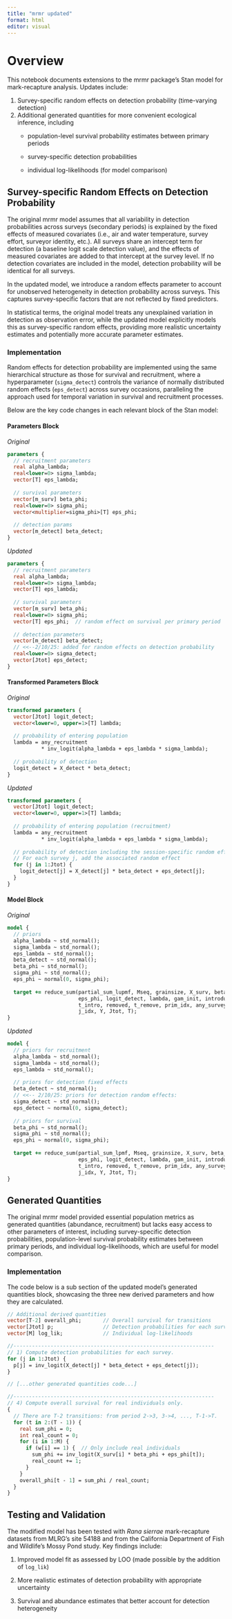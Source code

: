 ```yaml
---
title: "mrmr updated"
format: html
editor: visual
---
```


# Overview

This notebook documents extensions to the mrmr package's Stan model for mark-recapture analysis. Updates include:

1.  Survey-specific random effects on detection probability (time-varying detection)
2.  Additional generated quantities for more convenient ecological inference, including
    -   population-level survival probability estimates between primary periods

    -   survey-specific detection probabilities

    -   individual log-likelihoods (for model comparison)

## Survey-specific Random Effects on Detection Probability

The original mrmr model assumes that all variability in detection probabilities across surveys (secondary periods) is explained by the fixed effects of measured covariates (i.e., air and water temperature, survey effort, surveyor identity, etc.). All surveys share an intercept term for detection (a baseline logit scale detection value), and the effects of measured covariates are added to that intercept at the survey level. If no detection covariates are included in the model, detection probability will be identical for all surveys.

In the updated model, we introduce a random effects parameter to account for unobserved heterogeneity in detection probability across surveys. This captures survey-specific factors that are not reflected by fixed predictors.

In statistical terms, the original model treats any unexplained variation in detection as observation error, while the updated model explicitly models this as survey-specific random effects, providing more realistic uncertainty estimates and potentially more accurate parameter estimates.

### Implementation

Random effects for detection probability are implemented using the same hierarchical structure as those for survival and recruitment, where a hyperparameter (`sigma_detect`) controls the variance of normally distributed random effects (`eps_detect`) across survey occasions, paralleling the approach used for temporal variation in survival and recruitment processes.

Below are the key code changes in each relevant block of the Stan model:

#### Parameters Block

*Original*

```stan
parameters {
  // recruitment parameters
  real alpha_lambda;
  real<lower=0> sigma_lambda;
  vector[T] eps_lambda;
  
  // survival parameters
  vector[m_surv] beta_phi;
  real<lower=0> sigma_phi;
  vector<multiplier=sigma_phi>[T] eps_phi;
  
  // detection params
  vector[m_detect] beta_detect;
}
```

*Updated*

```stan
parameters {
  // recruitment parameters
  real alpha_lambda;
  real<lower=0> sigma_lambda;
  vector[T] eps_lambda;
  
  // survival parameters
  vector[m_surv] beta_phi;
  real<lower=0> sigma_phi;
  vector[T] eps_phi;  // random effect on survival per primary period
  
  // detection parameters
  vector[m_detect] beta_detect;
  // <<--2/10/25: added for random effects on detection probability
  real<lower=0> sigma_detect;
  vector[Jtot] eps_detect;
}
```

#### Transformed Parameters Block

*Original*

```stan
transformed parameters {
  vector[Jtot] logit_detect;
  vector<lower=0, upper=1>[T] lambda;
  
  // probability of entering population
  lambda = any_recruitment
           * inv_logit(alpha_lambda + eps_lambda * sigma_lambda);
  
  // probability of detection
  logit_detect = X_detect * beta_detect;
}
```

*Updated*

```stan
transformed parameters {
  vector[Jtot] logit_detect;
  vector<lower=0, upper=1>[T] lambda;
  
  // probability of entering population (recruitment)
  lambda = any_recruitment
           * inv_logit(alpha_lambda + eps_lambda * sigma_lambda);
  
  // probability of detection including the session-specific random effect:
  // For each survey j, add the associated random effect
  for (j in 1:Jtot) {
    logit_detect[j] = X_detect[j] * beta_detect + eps_detect[j];
  }
}
```

#### Model Block

*Original*

```stan
model {
  // priors
  alpha_lambda ~ std_normal();
  sigma_lambda ~ std_normal();
  eps_lambda ~ std_normal();
  beta_detect ~ std_normal();
  beta_phi ~ std_normal();
  sigma_phi ~ std_normal();
  eps_phi ~ normal(0, sigma_phi);
  
  target += reduce_sum(partial_sum_lupmf, Mseq, grainsize, X_surv, beta_phi,
                       eps_phi, logit_detect, lambda, gam_init, introduced,
                       t_intro, removed, t_remove, prim_idx, any_surveys, J,
                       j_idx, Y, Jtot, T);
}
```

*Updated*

```stan
model {
  // priors for recruitment
  alpha_lambda ~ std_normal();
  sigma_lambda ~ std_normal();
  eps_lambda ~ std_normal();
  
  // priors for detection fixed effects
  beta_detect ~ std_normal();
  // <<-- 2/10/25: priors for detection random effects:
  sigma_detect ~ std_normal();
  eps_detect ~ normal(0, sigma_detect);
  
  // priors for survival
  beta_phi ~ std_normal();
  sigma_phi ~ std_normal();
  eps_phi ~ normal(0, sigma_phi);
  
  target += reduce_sum(partial_sum_lpmf, Mseq, grainsize, X_surv, beta_phi,
                       eps_phi, logit_detect, lambda, gam_init, introduced,
                       t_intro, removed, t_remove, prim_idx, any_surveys, J,
                       j_idx, Y, Jtot, T);
}
```

## Generated Quantities

The original mrmr model provided essential population metrics as generated quantities (abundance, recruitment) but lacks easy access to other parameters of interest, including survey-specific detection probabilities, population-level survival probability estimates between primary periods, and individual log-likelihoods, which are useful for model comparison.

### Implementation

The code below is a sub section of the updated model's generated quantities block, showcasing the three new derived parameters and how they are calculated.

```stan
// Additional derived quantities
vector[T-2] overall_phi;       // Overall survival for transitions
vector[Jtot] p;                // Detection probabilities for each survey
vector[M] log_lik;             // Individual log-likelihoods

//-----------------------------------------------------------------
// 1) Compute detection probabilities for each survey.
for (j in 1:Jtot) {
  p[j] = inv_logit(X_detect[j] * beta_detect + eps_detect[j]);
}

// [...other generated quantities code...]

//-----------------------------------------------------------------
// 4) Compute overall survival for real individuals only.
{
  // There are T-2 transitions: from period 2->3, 3->4, ..., T-1->T.
  for (t in 2:(T - 1)) {
    real sum_phi = 0;
    int real_count = 0;
    for (i in 1:M) {
      if (w[i] == 1) {  // Only include real individuals
        sum_phi += inv_logit(X_surv[i] * beta_phi + eps_phi[t]);
        real_count += 1;
      }
    }
    overall_phi[t - 1] = sum_phi / real_count;
  }
}
```

## Testing and Validation

The modified model has been tested with *Rana sierrae* mark-recapture datasets from MLRG's site 54188 and from the California Department of Fish and Wildlife's Mossy Pond study. Key findings include:

1.  Improved model fit as assessed by LOO (made possible by the addition of `log_lik`)

2.  More realistic estimates of detection probability with appropriate uncertainty

3.  Survival and abundance estimates that better account for detection heterogeneity
